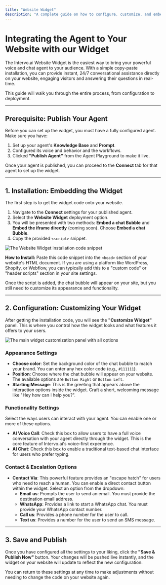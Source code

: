 ```yaml
---
title: "Website Widget"
description: "A complete guide on how to configure, customize, and embed the Intervo.ai Website Widget to provide live voice and chat assistance on your site."
---
```


# Integrating the Agent to Your Website with our Widget

The Intervo.ai Website Widget is the easiest way to bring your powerful voice and chat agent to your audience. With a simple copy-paste installation, you can provide instant, 24/7 conversational assistance directly on your website, engaging visitors and answering their questions in real-time.

This guide will walk you through the entire process, from configuration to deployment.

---

## Prerequisite: Publish Your Agent

Before you can set up the widget, you must have a fully configured agent. Make sure you have:

1. Set up your agent's **Knowledge Base** and **Prompt**.
2. Configured its voice and behavior and the workflows.
3. Clicked **"Publish Agent"** from the Agent Playground to make it live.

Once your agent is published, you can proceed to the **Connect** tab for that agent to set up the widget.

---

## 1. Installation: Embedding the Widget

The first step is to get the widget code onto your website.

1. Navigate to the **Connect** settings for your published agent.
2. Select the **Website Widget** deployment option.
3. You will be presented with two methods: **Embed a chat Bubble** and **Embed the iframe directly** (coming soon). Choose **Embed a chat Bubble**.
4. Copy the provided `<script>` snippet.

![The Website Widget installation code snippet](/Xnapper-2025-06-12-01.31.48.png)

**How to Install:**
Paste this code snippet into the `<head>` section of your website's HTML document. If you are using a platform like WordPress, Shopify, or Webflow, you can typically add this to a "custom code" or "header scripts" section in your site settings.

Once the script is added, the chat bubble will appear on your site, but you still need to customize its appearance and functionality.

---

## 2. Configuration: Customizing Your Widget

After getting the installation code, you will see the **"Customize Widget"** panel. This is where you control how the widget looks and what features it offers to your users.

![The main widget customization panel with all options](/Xnapper-2025-06-12-01.32.08.png)

### Appearance Settings

- **Choose color**: Set the background color of the chat bubble to match your brand. You can enter any hex color code (e.g., `#111111`).
- **Position**: Choose where the chat bubble will appear on your website. The available options are `Bottom Right` or `Bottom Left`.
- **Starting Message**: This is the greeting that appears above the interaction options inside the widget. Craft a short, welcoming message like "Hey how can I help you?".

### Functionality Settings

Select the ways users can interact with your agent. You can enable one or more of these options.

- **AI Voice Call**: Check this box to allow users to have a full voice conversation with your agent directly through the widget. This is the core feature of Intervo.ai's voice-first experience.
- **AI Chat**: Check this box to enable a traditional text-based chat interface for users who prefer typing.

### Contact & Escalation Options

- **Contact Via**: This powerful feature provides an "escape hatch" for users who need to reach a human. You can enable a direct contact button within the widget. Select an option from the dropdown:
  - **Email us**: Prompts the user to send an email. You must provide the destination email address.
  - **WhatsApp**: Provides a link to start a WhatsApp chat. You must provide your WhatsApp contact number.
  - **Call us**: Provides a phone number for the user to call.
  - **Text us**: Provides a number for the user to send an SMS message.

---

## 3. Save and Publish

Once you have configured all the settings to your liking, click the **"Save & Publish Now"** button. Your changes will be pushed live instantly, and the widget on your website will update to reflect the new configuration.

You can return to these settings at any time to make adjustments without needing to change the code on your website again.